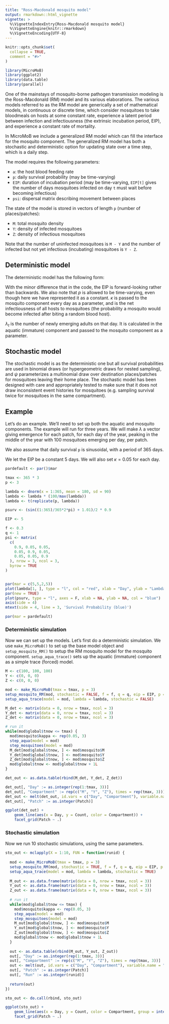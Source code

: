 ```yaml
---
title: "Ross-Macdonald mosquito model"
output: rmarkdown::html_vignette
vignette: >
  %\VignetteIndexEntry{Ross-Macdonald mosquito model}
  %\VignetteEngine{knitr::rmarkdown}
  %\VignetteEncoding{UTF-8}
---
```


```r
knitr::opts_chunk$set(
  collapse = TRUE,
  comment = "#>"
)
```

```r
library(MicroMoB)
library(ggplot2)
library(data.table)
library(parallel)
```

One of the mainstays of mosquito-borne pathogen transmission modeling is the Ross-Macdonald (RM) model and
its various elaborations. The various models referred to as the RM model are generically a set of
mathematical models, in continuous or discrete time, which consider mosquitoes to take bloodmeals
on hosts at some constant rate, experience a latent period between infection and infectiousness
(the extrinsic incubation period, EIP), and experience a constant rate of mortality.

In MicroMoB we include a generalized RM model which can fill the interface for the mosquito component.
The generalized RM model has both a stochastic and deterministic option for updating
state over a time step, which is a daily step.

The model requires the following parameters:

  * `a`: the host blood feeding rate
  * `p`: daily survival probability (may be time-varying)
  * `EIP`: duration of incubation period (may be time-varying, `EIP[t]` gives
  the number of days mosquitoes infected on day `t` must wait before becoming infectious)
  * `psi`: dispersal matrix describing movement between places
  
The state of the model is stored in vectors of length `p` (number of places/patches):

  * `M`: total mosquito density
  * `Y`: density of infected mosquitoes
  * `Z`: density of infectious mosquitoes
  
Note that the number of uninfected mosquitoes is `M - Y` and the number of infected
but not yet infectious (incubating) mosquitoes is `Y - Z`.

## Deterministic model

The deterministic model has the following form:

\begin{equation}
Y_{0} = a \kappa_{t} (M_{t} - Y_{t})  \\
M_{t+1} = (pM_{t}) \cdot \psi +\lambda_{t} \\
Y_{t+1} = p(Y_{t} + Y_{0}) \cdot \psi \\
Z_{t+1} = (pZ_{t} \cdot \psi) + (a \kappa_{t-EIP} (M_{t-EIP} - Y_{t-EIP}) p^{EIP} \cdot \psi^{EIP})
\end{equation}

With the minor difference that in the code, the EIP is forward-looking rather than backwards.
We also note that $p$ is allowed to be time-varying, even though here we have
represented it as a constant. $\kappa$ is passed to the mosquito component every day
as a parameter, and is the net infectiousness of all hosts to mosquitoes (the probability
a mosquito would become infected after biting a random blood host).

$\lambda_{t}$ is the number of newly emerging adults on that day. It is calculated
in the aquatic (immature) component and passed to the mosquito component as a parameter.

## Stochastic model

The stochastic model is as the deterministic one but all survival probabilities are
used in binomial draws (or hypergeometric draws for nested sampling), and $\psi$ parameterizes a multinomial draw over destination
places/patches for mosquitoes leaving their home place. The stochastic model has been
designed with care and appropriately tested to make sure that it does not draw
inconsistent event histories for mosquitoes (e.g. sampling survival twice for mosquitoes in the same compartment).

## Example

Let's do an example. We'll need to set up both the aquatic and mosquito components.
The example will run for three years.
We will make $\lambda$ a vector giving emergence for each patch, for each day of the year,
peaking in the middle of the year with 100 mosquitoes emerging per day, per patch.

We also assume that daily survival `p` is sinusoidal, with a period of 365 days.

We let the EIP be a constant 5 days. We will also set $\kappa = 0.05$ for each day.

```r
pardefault <- par()$mar
```

```r
tmax <- 365 * 3
p <- 3

lambda <- dnorm(x = 1:365, mean = 180, sd = 90)
lambda <- lambda * (100/max(lambda))
lambda <- t(replicate(p, lambda))

psurv <- (sin((1:365)/365*2*pi) + 1.01)/2 * 0.9

EIP <- 5

f <- 0.3
q <- 1
psi <- matrix(
  c(
    0.9, 0.05, 0.05,
    0.05, 0.9, 0.05,
    0.05, 0.05, 0.9
  ), nrow = 3, ncol = 3, 
  byrow = TRUE
)


par(mar = c(5,5,2,5))
plot(lambda[1, ], type = "l", col = "red", xlab = "Day", ylab = "Lambda (red)")
par(new = TRUE)
plot(psurv, type = "l", axes = F, xlab = NA, ylab = NA, col = "blue")
axis(side = 4)
mtext(side = 4, line = 3, 'Survival Probability (blue)')
```

```r
par(mar = pardefault)
```

### Deterministic simulation

Now we can set up the models. Let's first do a deterministic simulation. 
We use `make_MicroMoB()` to set up the base model object and `setup_mosquito_RM()`
to setup the RM mosquito model for the mosquito component. `setup_aqua_trace()` sets up
the aquatic (immature) component as a simple trace (forced) model.

```r
M <- c(100, 100, 100)
Y <- c(0, 0, 0)
Z <- c(0, 0, 0)

mod <- make_MicroMoB(tmax = tmax, p = 3)
setup_mosquito_RM(mod, stochastic = FALSE, f = f, q = q, eip = EIP, p = psurv, psi = psi, M = M, Y = Y, Z = Z)
setup_aqua_trace(model = mod, lambda = lambda, stochastic = FALSE)

M_det <- matrix(data = 0, nrow = tmax, ncol = 3)
Y_det <- matrix(data = 0, nrow = tmax, ncol = 3)
Z_det <- matrix(data = 0, nrow = tmax, ncol = 3)

# run it
while(mod$global$tnow <= tmax) {
  mod$mosquito$kappa <- rep(0.05, 3)
  step_aqua(model = mod)
  step_mosquitoes(model = mod)
  M_det[mod$global$tnow, ] <- mod$mosquito$M
  Y_det[mod$global$tnow, ] <- mod$mosquito$Y
  Z_det[mod$global$tnow, ] <- mod$mosquito$Z
  mod$global$tnow <- mod$global$tnow + 1L
}

det_out <- as.data.table(rbind(M_det, Y_det, Z_det))

det_out[, "Day" := as.integer(rep(1:tmax, 3))]
det_out[, "Compartment" := rep(c("M", "Y", "Z"), times = rep(tmax, 3))]
det_out <- melt(det_out, id.vars = c("Day", "Compartment"), variable.name = "Patch", value.name = "Count")
det_out[, "Patch" := as.integer(Patch)]

ggplot(det_out) +
    geom_line(aes(x = Day, y = Count, color = Compartment)) +
    facet_grid(Patch ~ .)
```

### Stochastic simulation

Now we run 10 stochastic simulations, using the same parameters.

```r
sto_out <- mclapply(X = 1:10, FUN = function(runid) {
  
  mod <- make_MicroMoB(tmax = tmax, p = 3)
  setup_mosquito_RM(mod, stochastic = TRUE, f = f, q = q, eip = EIP, p = psurv, psi = psi, M = M, Y = Y, Z = Z)
  setup_aqua_trace(model = mod, lambda = lambda, stochastic = TRUE)
  
  M_out <- as.data.frame(matrix(data = 0, nrow = tmax, ncol = 3))
  Y_out <- as.data.frame(matrix(data = 0, nrow = tmax, ncol = 3))
  Z_out <- as.data.frame(matrix(data = 0, nrow = tmax, ncol = 3))
  
  # run it
  while(mod$global$tnow <= tmax) {
    mod$mosquito$kappa <- rep(0.05, 3)
    step_aqua(model = mod)
    step_mosquitoes(model = mod)
    M_out[mod$global$tnow, ] <- mod$mosquito$M
    Y_out[mod$global$tnow, ] <- mod$mosquito$Y
    Z_out[mod$global$tnow, ] <- mod$mosquito$Z
    mod$global$tnow <- mod$global$tnow + 1L
  }
  
  out <- as.data.table(rbind(M_out, Y_out, Z_out))
  out[, "Day" := as.integer(rep(1:tmax, 3))]
  out[, "Compartment" := rep(c("M", "Y", "Z"), times = rep(tmax, 3))]
  out <- melt(out, id.vars = c("Day", "Compartment"), variable.name = "Patch", value.name = "Count")
  out[, "Patch" := as.integer(Patch)]
  out[, "Run" := as.integer(runid)]
  
  return(out)
})

sto_out <- do.call(rbind, sto_out)

ggplot(sto_out) +
    geom_line(aes(x = Day, y = Count, color = Compartment, group = interaction(Run, Compartment)), alpha = 0.35) +
    facet_grid(Patch ~ .)
```
